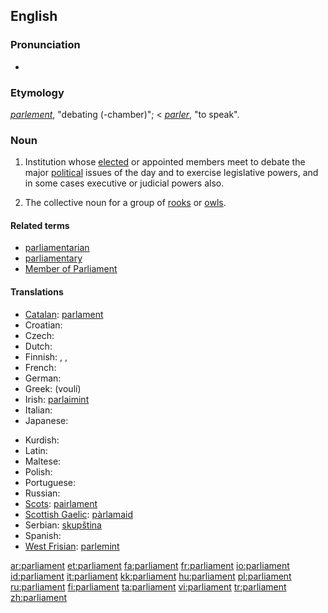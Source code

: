 ==English==
{{wikipedia}}

===Pronunciation===
* {{audio|en-us-parliament.ogg|Audio (US)}}

===Etymology===
{{etyl|fr}} ''[[parlement]]'', "debating (-chamber)"; < {{etyl|fr}} ''[[parler]]'', "to speak".

===Noun===
{{en-noun}}

# Institution whose [[elect]]ed or appointed members meet to debate the major [[political]] issues of the day and to exercise legislative powers, and in some cases executive or judicial powers also.
# {{context|by extension}} The collective noun for a group of [[rook]]s {{italbrac|the species of bird}} or [[owl]]s.

====Related terms====
* [[parliamentarian]]
* [[parliamentary]]
* [[Member of Parliament]]

====Translations====
{{trans-top|elected politcial institution}}
* [[Catalan]]: [[parlament]] {{m}}
* Croatian: {{t-|hr|parlament|m}}
* Czech: {{t+|cs|parlament|m}}
* Dutch: {{t+|nl|parlement|n}}
* Finnish: {{t+|fi|eduskunta}}, {{t+|fi|parlamentti}}, {{t|fi|valtiopäivät}}
* French: {{t+|fr|parlement|m}}
* German: {{t+|de|Parlament|n}}
* Greek: {{t|el|Βουλή|f|sc=Grek}} (voulí)
* Irish: [[parlaimint]]
* Italian: {{t-|it|parlamento|m}}
* Japanese: {{t+|ja|議会|sc=Jpan}}
{{trans-mid}}
* Kurdish: {{t+|ku|په‌رله‌مان|sc=KUchar}}
* Latin: {{t+|la|senatus|m}}
* Maltese: {{t-|mt|parlament|m|xs=Maltese}}
* Polish: {{t+|pl|parlament|m}}
* Portuguese: {{t+|pt|parlamento|m}}
* Russian: {{t+|ru|парламент|m|sc=Cyrl}}
* [[Scots]]: [[pairlament]]
* [[Scottish Gaelic]]: [[pàrlamaid]]
* Serbian: [[skupština]] {{f}}
* Spanish: {{t-|es|parlamento|m}}
* [[West Frisian]]: [[parlemint]] {{n}}
{{trans-bottom}}

[[ar:parliament]]
[[et:parliament]]
[[fa:parliament]]
[[fr:parliament]]
[[io:parliament]]
[[id:parliament]]
[[it:parliament]]
[[kk:parliament]]
[[hu:parliament]]
[[pl:parliament]]
[[ru:parliament]]
[[fi:parliament]]
[[ta:parliament]]
[[vi:parliament]]
[[tr:parliament]]
[[zh:parliament]]